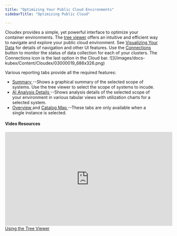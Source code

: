 ```yaml
---
title: "Optimizing Your Public Cloud Environments"
sidebarTitle: "Optimizing Public Cloud"

---
```


<InlineImageWithText src="/images/docs-kubex/Content/Cloudex/03000171_63x62.png">
Cloudex provides a simple, yet powerful interface to optimize your container environments. The <a href="/docs-kubex/Content/Kubex/Using_the_Tree_Viewer">tree viewer</a> offers an intuitive and efficient way to navigate and explore your public cloud environment. See <a href="/docs-kubex/Content/Kubex/Visualizing_Your_Data">Visualizing Your Data</a> for details of navigation and other UI features.
</InlineImageWithText>
<InlineImageWithText src="/images/docs-kubex/Content/Cloudex/03000109_64x59.png">
Use the <a href="/docs-kubex/Content/Cloudex/Cloud_Connections">Connections</a> button to monitor the status of data collection for each of your clusters. The Connections icon is the last option in the Cloud bar. 
</InlineImageWithText>





<Frame caption="Figure: Cloud Analysis">
![](/images/docs-kubex/Content/Cloudex/03000019_686x326.png)
</Frame>



Various reporting tabs provide all the required features:


<ul>
  <li>
    <a href="/docs-kubex/Content/Cloudex/Summary_Tab-Cloud"> Summary </a>
    --Shows a graphical summary of the selected scope of systems. Use the tree viewer to select the scope of systems to incude.
  </li>
  <li>
    <a href="/docs-kubex/Content/Cloudex/AI_Analysis_Details_Table-Cloud"> AI Analysis Details </a>
    --Shows analysis details of the selected scope of your environment in various tabular views with utilization charts for a selected system.
  </li>
  <li>
    <a href="/docs-kubex/Content/Kubex/Overview_Tab"> Overview </a> and <a href="/docs-kubex/Content/Cloudex/Catalog_Map_Tab"> Catalog Map </a>
    --These tabs are only available when a single instance is selected.
  </li>
</ul>


#### Video Resources
<AccordionGroup>
<Accordion title="Using the Tree Viewer">
<iframe frameborder="0" height="310" src="https://player.vimeo.com/video/1038945637?title=0&amp;byline=0&amp;portrait=0&amp;badge=0&amp;autopause=0&amp;player_id=0&amp;app_id=58479" width="550"></iframe>
<a href="https://player.vimeo.com/video/1038945637?title=0&amp;byline=0&amp;portrait=0&amp;badge=0&amp;autopause=0&amp;player_id=0&amp;app_id=58479" target='_blank'>Using the Tree Viewer</a>
</Accordion>

</AccordionGroup>